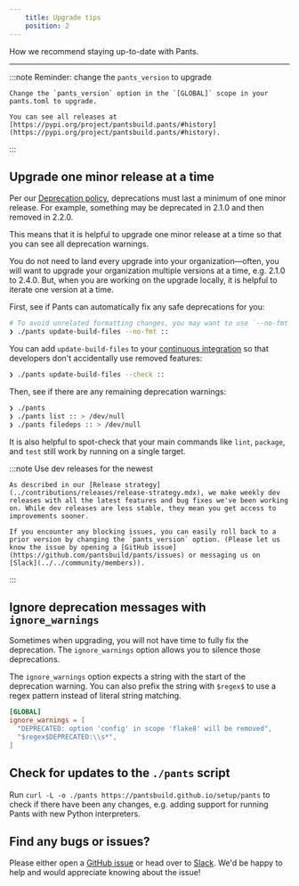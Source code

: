 ```yaml
---
    title: Upgrade tips
    position: 2
---
```


How we recommend staying up-to-date with Pants.

---

:::note Reminder: change the `pants_version` to upgrade

    Change the `pants_version` option in the `[GLOBAL]` scope in your pants.toml to upgrade.

    You can see all releases at [https://pypi.org/project/pantsbuild.pants/#history](https://pypi.org/project/pantsbuild.pants/#history).

:::

## Upgrade one minor release at a time

Per our [Deprecation policy](./deprecation-policy.mdx), deprecations must last a minimum of one minor release. For example, something may be deprecated in 2.1.0 and then removed in 2.2.0.

This means that it is helpful to upgrade one minor release at a time so that you can see all deprecation warnings.

You do not need to land every upgrade into your organization—often, you will want to upgrade your organization multiple versions at a time, e.g. 2.1.0 to 2.4.0. But, when you are working on the upgrade locally, it is helpful to iterate one version at a time.

First, see if Pants can automatically fix any safe deprecations for you:

```bash
# To avoid unrelated formatting changes, you may want to use `--no-fmt`.
❯ ./pants update-build-files --no-fmt ::
```

You can add `update-build-files` to your [continuous integration](../using-pants/using-pants-in-ci.mdx) so that developers don't accidentally use removed features:

```bash
❯ ./pants update-build-files --check ::
```

Then, see if there are any remaining deprecation warnings:

```bash
❯ ./pants
❯ ./pants list :: > /dev/null
❯ ./pants filedeps :: > /dev/null
```

It is also helpful to spot-check that your main commands like `lint`, `package`, and `test` still work by running on a single target.

:::note Use dev releases for the newest

    As described in our [Release strategy](../contributions/releases/release-strategy.mdx), we make weekly dev releases with all the latest features and bug fixes we've been working on. While dev releases are less stable, they mean you get access to improvements sooner.

    If you encounter any blocking issues, you can easily roll back to a prior version by changing the `pants_version` option. (Please let us know the issue by opening a [GitHub issue](https://github.com/pantsbuild/pants/issues) or messaging us on [Slack](../../community/members)).

:::

## Ignore deprecation messages with `ignore_warnings`

Sometimes when upgrading, you will not have time to fully fix the deprecation. The `ignore_warnings` option allows you to silence those deprecations.

The `ignore_warnings` option expects a string with the start of the deprecation warning. You can also prefix the string with `$regex$` to use a regex pattern instead of literal string matching.

```toml title="pants.toml"
[GLOBAL]
ignore_warnings = [
  "DEPRECATED: option 'config' in scope 'flake8' will be removed",
  "$regex$DEPRECATED:\\s*",
]
```

## Check for updates to the `./pants` script

Run `curl -L -o ./pants https://pantsbuild.github.io/setup/pants` to check if there have been any changes, e.g. adding support for running Pants with new Python interpreters.

## Find any bugs or issues?

Please either open a [GitHub issue](https://github.com/pantsbuild/pants/issues) or head over to [Slack](../../community/members). We'd be happy to help and would appreciate knowing about the issue!


